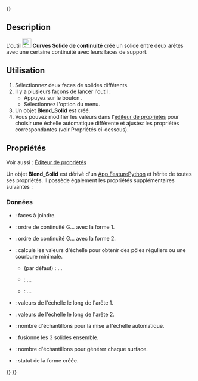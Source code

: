 <languages/>
{{UnfinishedDocu{{#translation:}}}}

{{Docnav/fr
|[[Curves_BlendSurf2/fr|Surface de continuité]]
|[[Curves_FlattenFace/fr|Développé d'une face]]
|[[Curves_Workbench/fr|Atelier Curves]]
|IconL=Curves_BlendSurf2.svg
|IconR=Curves_FlattenFace.svg
|IconC=Curves_workbench_icon.svg
}}

{{GuiCommand/fr
|Name=Curves BlendSolid
|Name/fr=Curves Solide de continuité
|MenuLocation=Surfaces → BlendSolid 
|Workbenches=[[Curves_Workbench/fr|Curves]]
}}

==Description==

L'outil [[Image:Curves_BlendSolid.svg|24px]] '''Curves Solide de continuité''' crée un solide entre deux arêtes avec une certaine continuité avec leurs faces de support.

<span id="Usage"></span>
==Utilisation==

# Sélectionnez deux faces de solides différents.
# Il y a plusieurs façons de lancer l'outil :
#* Appuyez sur le bouton {{Button|[[Image:Curves_BlendSolid.svg|16px]] [[Curves_BlendSolid/fr|BlendSolid]]}}.
#* Sélectionnez l'option {{MenuCommand|Surfaces → [[Image:Curves_BlendSolid.svg|16px]] BlendSolid}} du menu.
# Un objet '''Blend_Solid''' est créé.
# Vous pouvez modifier les valeurs dans l'[[Property_editor/fr|éditeur de propriétés]] pour choisir une échelle automatique différente et ajustez les propriétés correspondantes (voir Propriétés ci-dessous).

<span id="Properties"></span>
==Propriétés==

Voir aussi : [[Property_editor/fr|Éditeur de propriétés]]

<div class="mw-translate-fuzzy">
Un objet '''Blend_Solid''' est dérivé d'un [[App_FeaturePython/fr|App FeaturePython]] et hérite de toutes ses propriétés. Il possède également les propriétés supplémentaires suivantes :
</div>

<span id="Data"></span>
===Données===

{{TitleProperty|Base}}

* {{PropertyData|Sources|LinkSubList}} : faces à joindre.

{{TitleProperty|Continuity}}

* {{PropertyData|Continuity1|Integer}} : ordre de continuité G... avec la forme 1.
* {{PropertyData|Continuity2|Integer}} : ordre de continuité G... avec la forme 2.

{{TitleProperty|Scale}}

* {{PropertyData|Auto Scale|Enumeration}} : calcule les valeurs d'échelle pour obtenir des pôles réguliers ou une courbure minimale.
** {{Value|RegularPoles}} (par défaut) : ...
** {{Value|MinimizeCurvature}} : ...
** {{Value|Manual}} : ...
* {{PropertyData|Scale1|FloatList}} : valeurs de l'échelle le long de l'arête 1.
* {{PropertyData|Scale2|FloatList}} : valeurs de l'échelle le long de l'arête 2.
* {{PropertyData|Scale Samples|Integer}} : nombre d'échantillons pour la mise à l'échelle automatique.

{{TitleProperty|Settings}}

* {{PropertyData|Fuse|Bool}} : fusionne les 3 solides ensemble.
* {{PropertyData|Samples|Integer}} : nombre d'échantillons pour générer chaque surface.

{{TitleProperty|Status}}

* {{PropertyData|Shape Type|String}} : statut de la forme créée.


{{Docnav/fr
|[[Curves_BlendSurf2/fr|Surface de continuité]]
|[[Curves_FlattenFace/fr|Développé d'une face]]
|[[Curves_Workbench/fr|Atelier Curves]]
|IconL=Curves_BlendSurf2.svg
|IconR=Curves_FlattenFace.svg
|IconC=Curves_workbench_icon.svg
}}

{{Curves Tools navi{{#translation:}}}}
{{Userdocnavi{{#translation:}}}}